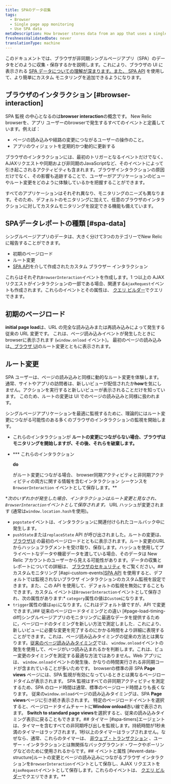 ```yaml
---
title: SPAのデータ収集
tags:
  - Browser
  - Single page app monitoring
  - Use SPA data
metaDescription: How browser stores data from an app that uses a single-page app (SPA) architecture.
freshnessValidatedDate: never
translationType: machine
---
```


このドキュメントでは、ブラウザが非同期シングルページアプリ（SPA）のデータをどのように収集・保存するかを説明します。これにより、ブラウザの UI に表示される [SPA データについての理解が深まります。また、 ](/docs/browser/single-page-app-monitoring/browser-ui/view-spa-data-new-relic-browser)[SPA API](/docs/browser/single-page-app-monitoring/use-spa-data/use-spa-api) を使用して、より簡単にカスタム モニタリングを追加できるようになります。

## ブラウザのインタラクション [#browser-interaction]

SPA 監視 の中心となるのは<DNT>**browser interaction**</DNT>の概念です。 New Relic browserを、アプリ ユーザーのbrowserで発生するすべてのイベントと定義しています。例えば：

* ページの読み込みや経路の変更につながるユーザーの操作のこと。
* アプリのウィジェットを定期的かつ動的に更新する

ブラウザのインタラクションには、最初のトリガーとなるイベントだけでなく、AJAXリクエストや同期および非同期のJavaScriptなど、そのイベントによって引き起こされるアクティビティも含まれます。ブラウザインタラクションの原因だけでなく、その影響も追跡することで、ユーザーがアプリケーションのビューやルート変更をどのように体験しているかを把握することができます。

すべてのアプリケーションはそれぞれ異なり、モニタリングのニーズも異なります。そのため、デフォルトのモニタリングに加えて、任意のブラウザのインタラクションに対してカスタムモニタリングを設定できる機能も備えています。

## SPAデータレポートの種類 [#spa-data]

シングルページアプリのデータは、大きく分けて3つのカテゴリーでNew Relicに報告することができます。

* 初期のページロード
* ルート変更
* [SPA API](/docs/browser/single-page-app-monitoring/use-spa-data/use-spa-api)を介して作成されたカスタム ブラウザー インタラクション

これらはそれぞれ`BrowserInteraction`イベントを作成します。1 つ以上の AJAX リクエストがインタラクションの一部である場合、関連する`AjaxRequest`イベントも作成されます。これらのイベントとその属性は、 [クエリ ビルダー](/docs/query-your-data/explore-query-data/query-builder/use-advanced-nrql-mode-specify-data)でクエリできます。

## 初期のページロード

<DNT>**initial page load**</DNT>は、URL の完全な読み込みまたは再読み込みによって発生する従来の URL 変更です。 これは、ページ読み込みイベントが発生したときにbrowserに表示されます (`window.onload` イベント)。 最初のページの読み込みは[、ブラウザ UI](/docs/browser/single-page-app-monitoring/browser-ui/view-spa-data-new-relic-browser)のルート変更とともに表示されます。

## ルート変更

SPA ユーザーは、ページの読み込みと同様に動的なルート変更を体験します。 通常、サイトやアプリの訪問者は、新しいビューが配信されたか<DNT>**how**</DNT>を気にしません。アクションを実行すると新しいビューが表示されることだけを知っています。 このため、ルートの変更は UI でのページの読み込みと同様に扱われます。

シングルページアプリケーションを最適に監視するために、理論的にはルート変更につながる可能性のある多くのブラウザのインタラクションの監視を開始します。

* これらのインタラクションが **ルートの変更につながらない場合、ブラウザはモニタリングを開始しますが、その後、それらを破棄します。**
* *** これらのインタラクション

    <DNT>**do**</DNT>

    がルート変更につながる場合、 browser同期アクティビティと非同期アクティビティの両方に関する情報を含むインタラクション シーケンスを `BrowserInteraction` イベントとして保存します。**

**次のいずれかが発生した場合、インタラクションはルート変更と見なされ、 `BrowserInteraction`イベントとして保存されます。* URL ハッシュが変更されます (通常は`window.location.hash`を使用)。
* `popstate`イベントは、インタラクションに関連付けられたコールバック中に発生します。
* `pushState`または`replaceState` API が呼び出されました。ルートの変更は、 [ブラウザUI](/docs/browser/single-page-app-monitoring/browser-ui/view-spa-data-new-relic-browser) の最初のページロードとともに表示されます。ルート変更のURLからハッシュフラグメントを受け取り、保存します。ハッシュを使用してプライベートなデータや機密データを渡している場合、そのデータは New Relic アカウントのユーザーから見える可能性があります。データの収集とレポートについての詳細は、 [ブラウザのセキュリティ](/docs/browser/new-relic-browser/performance-quality/security-new-relic-browser) をご覧ください。## カスタムモニタリング [#api-custom-events][SPA API](/docs/browser/new-relic-browser/browser-agent-spa-api) を使用すると、デフォルトでは監視されないブラウザ インタラクションのカスタム監視を設定できます。また、この API を使用して、デフォルトの監視を無効にすることもできます。カスタム イベントは`BrowserInteraction`イベントとして保存され、次の属性があります:* `category`属性の値は`Custom`になります。
* `trigger`属性の値は`api`になります。(これはデフォルト値ですが、API で変更できます。)## 従来のページロードタイミングとの違い [#page-load-timing-diff]シングルページアプリのモニタリングに最適なデータを提供するために，ページロードのタイミングを新しい方法で測定しました．これにより、新しいビューに必要な変更を完了するのにかかる時間をより詳細に表現することができます。これは、ページ読み込みタイミングの従来の方法とは異なります。[従来のページ読み込みタイミング](/docs/browser/new-relic-browser/page-load-timing-resources/page-load-timing-process)では、 `window.onload`イベントの発生を使用して、ページがいつ読み込まれるかを判断します。これは、ビュー変更のタイミングを測定する最適な方法ではありません。Web アプリには、 `window.onload`イベントの発生後、かなりの時間実行される非同期コードが含まれていることが多いためです。<Callout variant="tip">
  browserの標準の非 SPA <DNT>**Page views**</DNT> ページには、SPA 監視が有効になっているときとは異なるページロードタイムが表示されます。 SPA 監視はすべての非同期アクティビティを測定するため、SPA のロード時間は通常、標準のページロード時間よりも長くなります。
</Callout>従来の`window.onload`ページの読み込みタイミングは、SPA <DNT>**Page views**</DNT>ページに引き続き表示されます。 特定のページロードイベントを選択すると、ページロードタイムチャートに<DNT>**Window onload**</DNT>赤い線で表示されます。 <DNT>**Switch to standard page views**</DNT>を選択すると、従来の読み込みタイミング表示に戻ることもできます。## タイマー [#spa-timers]エージェントは、タイマーを含むすべての非同期呼び出しを監視します。持続時間が1秒未満のタイマーはラップされます。1秒以上のタイマーはラップされません。なぜなら、通常、これらのタイマーは、 [非ウェブ・トランザクション](/docs/apm/transactions/intro-transactions/monitor-background-processes-other-non-web-transactions) 、ユーザー・インタラクションとは無関係なバックグラウンド・ワークやポーリングなどのために使用されるからです。## イベントと属性 [#event-data-structure]ルートの変更とページの読み込みにつながるブラウザ インタラクションを`BrowserInteraction`イベントとして保存し、AJAX リクエストを`AjaxRequest`イベントとして保存します。これらのイベントは、 [クエリ ビルダー](/docs/query-your-data/explore-query-data/query-builder/use-advanced-nrql-mode-specify-data)でクエリできます。**